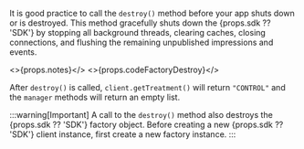 It is good practice to call the `destroy()` method before your app shuts down or is destroyed. This method gracefully shuts down the {props.sdk ?? 'SDK'} by stopping all background threads, clearing caches, closing connections, and flushing the remaining unpublished impressions and events.

<>{props.notes}</>
<>{props.codeFactoryDestroy}</>

After `destroy()` is called, `client.getTreatment()` will return `"CONTROL"` and the `manager` methods will return an empty list.

:::warning[Important]
A call to the `destroy()` method also destroys the {props.sdk ?? 'SDK'} factory object. Before creating a new {props.sdk ?? 'SDK'} client instance, first create a new factory instance.
:::